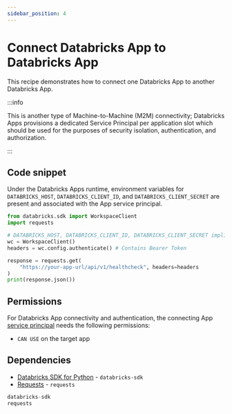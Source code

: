 ```yaml
---
sidebar_position: 4
---
```


# Connect Databricks App to Databricks App

This recipe demonstrates how to connect one Databricks App to another Databricks App.

:::info

This is another type of Machine-to-Machine (M2M) connectivity; Databricks Apps provisions a dedicated Service Principal per application slot which should be used for the purposes of security isolation, authentication, and authorization.

:::


## Code snippet

Under the Databricks Apps runtime, environment variables for `DATABRICKS_HOST`, `DATABRICKS_CLIENT_ID`, and `DATABRICKS_CLIENT_SECRET` are present and associated with the App service principal.

```python
from databricks.sdk import WorkspaceClient
import requests

# DATABRICKS_HOST, DATABRICKS_CLIENT_ID, DATABRICKS_CLIENT_SECRET implicitly present under env
wc = WorkspaceClient() 
headers = wc.config.authenticate() # Contains Bearer Token

response = requests.get(
    "https://your-app-url/api/v1/healthcheck", headers=headers
)
print(response.json())
```

## Permissions

For Databricks App connectivity and authentication, the connecting App [service principal](https://docs.databricks.com/aws/en/dev-tools/databricks-apps/#how-does-databricks-apps-manage-authorization) needs the following permissions:

- `CAN USE` on the target app

## Dependencies

- [Databricks SDK for Python](https://pypi.org/project/databricks-sdk/) - `databricks-sdk`
- [Requests](https://pypi.org/project/requests/) - `requests`


```python title="requirements.txt"
databricks-sdk
requests
``` 